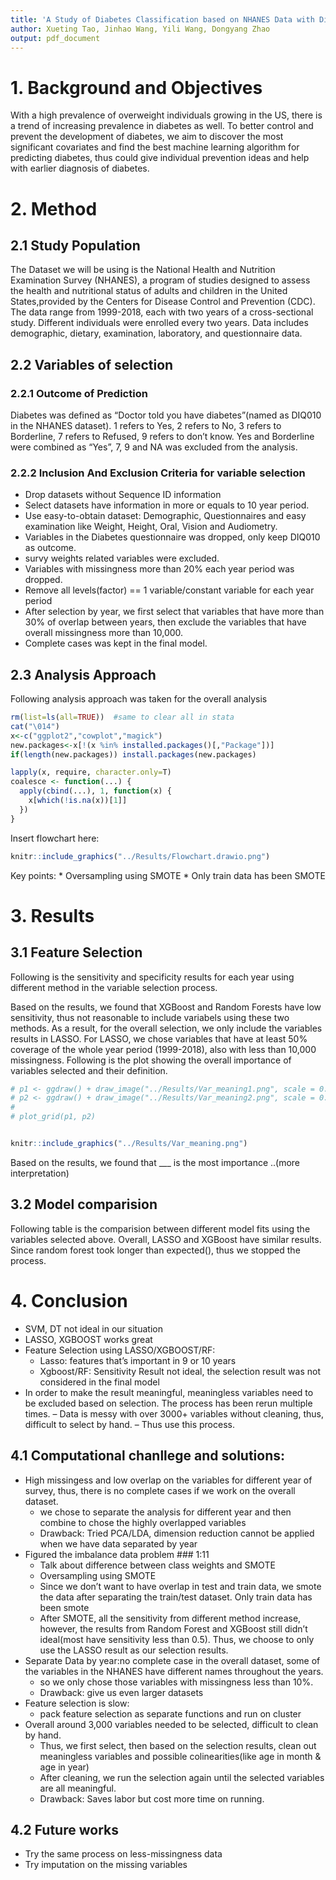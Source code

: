 ```yaml
---
title: 'A Study of Diabetes Classification based on NHANES Data with Different Machine Learning Methods'
author: Xueting Tao, Jinhao Wang, Yili Wang, Dongyang Zhao
output: pdf_document
---
```


# 1. Background and Objectives

With a high prevalence of overweight individuals growing in the US, there is a trend of increasing prevalence in diabetes as well. To better control and prevent the development of diabetes, we aim to discover the most significant covariates and find the best machine learning algorithm for predicting diabetes, thus could give individual prevention ideas and help with earlier diagnosis of diabetes.

# 2. Method
## 2.1 Study Population
The Dataset we will be using is the National Health and Nutrition Examination Survey (NHANES), a program of studies designed to assess the health and nutritional status of adults and children in the United States,provided by the Centers for Disease Control and Prevention (CDC). The data range from 1999-2018, each with two years of a cross-sectional study. Different individuals were enrolled every two years. Data includes demographic, dietary, examination, laboratory, and questionnaire data.

## 2.2 Variables of selection
### 2.2.1 Outcome of Prediction
Diabetes was defined as “Doctor told you have diabetes”(named as DIQ010 in the NHANES dataset). 1 refers to Yes, 2 refers to No, 3 refers to Borderline, 7 refers to Refused, 9 refers to don’t know. Yes and Borderline were combined as “Yes”, 7, 9 and NA was excluded from the analysis.

### 2.2.2 Inclusion And Exclusion Criteria for variable selection

* Drop datasets without Sequence ID information
* Select datasets have information in more or equals to 10 year period.
* Use easy-to-obtain dataset: Demographic, Questionnaires and easy examination like Weight, Height, Oral, Vision and Audiometry.
* Variables in the Diabetes questionnaire was dropped, only keep DIQ010 as outcome.
* survy weights related variables were excluded.
* Variables with missingness more than 20% each year period was dropped.
* Remove all levels(factor) == 1 variable/constant variable for each year period
* After selection by year, we first select that variables that have more than 30% of overlap between years, then exclude the variables that have overall missingness more than 10,000.
* Complete cases was kept in the final model.

## 2.3 Analysis Approach

Following analysis approach was taken for the overall analysis

```r
rm(list=ls(all=TRUE))  #same to clear all in stata
cat("\014")
x<-c("ggplot2","cowplot","magick")
new.packages<-x[!(x %in% installed.packages()[,"Package"])]
if(length(new.packages)) install.packages(new.packages)

lapply(x, require, character.only=T)
coalesce <- function(...) {
  apply(cbind(...), 1, function(x) {
    x[which(!is.na(x))[1]]
  })
}
```

Insert flowchart here:
```r
knitr::include_graphics("../Results/Flowchart.drawio.png")
```

Key points:
* Oversampling using SMOTE
* Only train data has been SMOTE


# 3. Results

## 3.1 Feature Selection
Following is the sensitivity and specificity results for each year using different method in the variable selection process.




Based on the results, we found that XGBoost and Random Forests have low sensitivity, thus not reasonable to include variabels using these two methods. As a result, for the overall selection, we only include the variables results in LASSO. For LASSO, we chose variables that have at least 50% coverage of the whole year period (1999-2018), also with less than 10,000 missingness.
Following is the plot showing the overall importance of variables selected and their definition.





```r

# p1 <- ggdraw() + draw_image("../Results/Var_meaning1.png", scale = 0.9)
# p2 <- ggdraw() + draw_image("../Results/Var_meaning2.png", scale = 0.9)
# 
# plot_grid(p1, p2)


knitr::include_graphics("../Results/Var_meaning.png")
```


Based on the results, we found that ___ is the most importance ..(more interpretation)


## 3.2 Model comparision
Following table is the comparision between different model fits using the variables selected above. Overall, LASSO and XGBoost have similar results. Since random forest took longer than expected(), thus we stopped the process.



# 4. Conclusion



* SVM, DT not ideal in our situation
* LASSO, XGBOOST works great
* Feature Selection using LASSO/XGBOOST/RF:
  + Lasso: features that’s important in 9 or 10 years
  + Xgboost/RF: Sensitivity Result not ideal, the selection result was not considered in the final model

* In order to make the result meaningful, meaningless variables need to be excluded based on selection. The process has been rerun multiple times. -- Data is messy with over 3000+ variables without cleaning, thus, difficult to select by hand. -- Thus use this process.

## 4.1 Computational chanllege and solutions:

* High missingess and low overlap on the variables for different year of survey, thus, there is no complete cases if we work on the overall dataset. 
  + we chose to separate the analysis for different year and then combine to chose the highly overlapped variables
  + Drawback: Tried PCA/LDA, dimension reduction cannot be applied when we have data separated by year

* Figured the imbalance data problem ### 1:11
  + Talk about difference between class weights and SMOTE
  + Oversampling using SMOTE 
  + Since we don't want to have overlap in test and train data, we smote the data after separating the train/test dataset. Only train data has been smote
  + After SMOTE, all the sensitivity from different method increase, however, the results from Random Forest and XGBoost still didn't ideal(most have sensitivity less than 0.5). Thus, we choose to only use the LASSO result as our selection results.
* Separate Data by year:no complete case in the overall dataset, some of the variables in the NHANES have different names throughout the years.
  + so we only chose those variables with missingness less than 10%.
  + Drawback: give us even larger datasets
  
* Feature selection is slow:
  + pack feature selection as separate functions and run on cluster
  
* Overall around 3,000 variables needed to be selected, difficult to clean by hand.
  + Thus, we first select, then based on the selection results, clean out meaningless variables and possible colinearities(like age in month & age in year)
  + After cleaning, we run the selection again until the selected variables are all meaningful.
  + Drawback: Saves labor but cost more time on running.
  
## 4.2 Future works

* Try the same process on less-missingness data
* Try imputation on the missing variables

